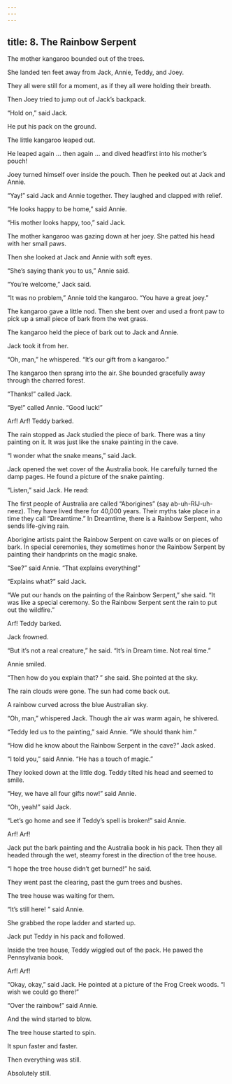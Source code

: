 ```yaml
---
---
---
```

title: 8. The Rainbow Serpent
---



The mother kangaroo bounded out of the trees.

She landed ten feet away from Jack, Annie, Teddy, and Joey.

They all were still for a moment, as if they all were holding their breath.

Then Joey tried to jump out of Jack’s backpack.

“Hold on,” said Jack.

He put his pack on the ground.

The little kangaroo leaped out.

He leaped again … then again … and dived headfirst into his mother’s pouch!

Joey turned himself over inside the pouch. Then he peeked out at Jack and Annie.

“Yay!” said Jack and Annie together. They laughed and clapped with relief.

“He looks happy to be home,” said Annie.

“His mother looks happy, too,” said Jack.

The mother kangaroo was gazing down at her joey. She patted his head with her small paws.

Then she looked at Jack and Annie with soft eyes.

“She’s saying thank you to us,” Annie said.

“You’re welcome,” Jack said.

“It was no problem,” Annie told the kangaroo. “You have a great joey.”

The kangaroo gave a little nod. Then she bent over and used a front paw to pick up a small piece of bark from the wet grass.

The kangaroo held the piece of bark out to Jack and Annie.



Jack took it from her.

“Oh, man,” he whispered. “It’s our gift from a kangaroo.”

The kangaroo then sprang into the air. She bounded gracefully away through the charred forest.

“Thanks!” called Jack.

“Bye!” called Annie. “Good luck!”

Arf! Arf! Teddy barked.

The rain stopped as Jack studied the piece of bark. There was a tiny painting on it. It was just like the snake painting in the cave.

“I wonder what the snake means,” said Jack.

Jack opened the wet cover of the Australia book. He carefully turned the damp pages. He found a picture of the snake painting.

“Listen,” said Jack. He read:

The first people of Australia are called “Aborigines” (say ab-uh-RIJ-uh-neez). They have lived there for 40,000 years. Their myths take place in a time they call “Dreamtime.” In Dreamtime, there is a Rainbow Serpent, who sends life-giving rain.



Aborigine artists paint the Rainbow Serpent on cave walls or on pieces of bark. In special ceremonies, they sometimes honor the Rainbow Serpent by painting their handprints on the magic snake.



“See?” said Annie. “That explains everything!”

“Explains what?” said Jack.

“We put our hands on the painting of the Rainbow Serpent,” she said. “It was like a special ceremony. So the Rainbow Serpent sent the rain to put out the wildfire.”

Arf! Teddy barked.

Jack frowned.

“But it’s not a real creature,” he said. “It’s in Dream time. Not real time.”

Annie smiled.

“Then how do you explain that? ” she said. She pointed at the sky.

The rain clouds were gone. The sun had come back out.

A rainbow curved across the blue Australian sky.

“Oh, man,” whispered Jack. Though the air was warm again, he shivered.

“Teddy led us to the painting,” said Annie. “We should thank him.”

“How did he know about the Rainbow Serpent in the cave?” Jack asked.

“I told you,” said Annie. “He has a touch of magic.”

They looked down at the little dog. Teddy tilted his head and seemed to smile.

“Hey, we have all four gifts now!” said Annie.

“Oh, yeah!” said Jack.

“Let’s go home and see if Teddy’s spell is broken!” said Annie.

Arf! Arf!

Jack put the bark painting and the Australia book in his pack. Then they all headed through the wet, steamy forest in the direction of the tree house.

“I hope the tree house didn’t get burned!” he said.

They went past the clearing, past the gum trees and bushes.

The tree house was waiting for them.

“It’s still here! ” said Annie.

She grabbed the rope ladder and started up.

Jack put Teddy in his pack and followed.

Inside the tree house, Teddy wiggled out of the pack. He pawed the Pennsylvania book.

Arf! Arf!

“Okay, okay,” said Jack. He pointed at a picture of the Frog Creek woods. “I wish we could go there!”

“Over the rainbow!” said Annie.

And the wind started to blow.

The tree house started to spin.

It spun faster and faster.

Then everything was still.

Absolutely still.